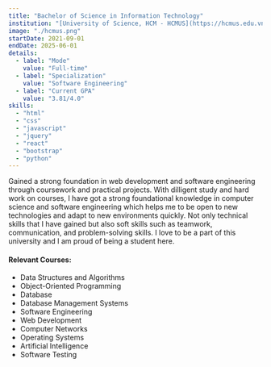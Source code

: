 ```yaml
---
title: "Bachelor of Science in Information Technology"
institution: "[University of Science, HCM - HCMUS](https://hcmus.edu.vn/)"
image: "./hcmus.png"
startDate: 2021-09-01
endDate: 2025-06-01
details:
  - label: "Mode"
    value: "Full-time"
  - label: "Specialization"
    value: "Software Engineering"
  - label: "Current GPA"
    value: "3.81/4.0"
skills:
  - "html"
  - "css"
  - "javascript"
  - "jquery"
  - "react"
  - "bootstrap"
  - "python"
---
```


Gained a strong foundation in web development and software engineering through coursework and practical projects. With dilligent study and hard work on courses, I have got a strong foundational knowledge in computer science and software engineering which helps me to be open to new technologies and adapt to new environments quickly. Not only technical skills that I have gained but also soft skills such as teamwork, communication, and problem-solving skills. I love to be a part of this university and I am proud of being a student here.

#### Relevant Courses:

- Data Structures and Algorithms
- Object-Oriented Programming
- Database
- Database Management Systems
- Software Engineering
- Web Development
- Computer Networks
- Operating Systems
- Artificial Intelligence
- Software Testing
